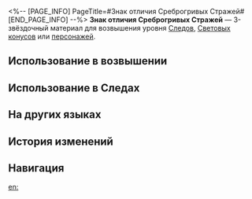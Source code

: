 <%-- [PAGE_INFO]
PageTitle=#Знак отличия Среброгривых Стражей#
[END_PAGE_INFO] --%>
{{Предмет Инфобокс
|id          = 112002
|Изображение = Предмет Знак отличия Среброгривых Стражей.png
|Тип         = Материал Следов
|Тип2        = Материал возвышения персонажа
|Инвентарь   = Материалы улучшения
|Редкость    = 3
|Эффект      = 
|Описание    = Знак различия воинского звания, который носит командир отряда Среброгривых Стражей. Обычный материал для усиления.
|Источник1   = [[Тень вечнозимья и тень испепеления на уровне Равновесия 2 или выше]]
|Источник2   = [[Среброгривые Стражи и бродяги на уровне Равновесия 2 или выше]]
|Источник3   = [[Универсальная машина для синтеза: Синтез материалов]]
|Источник4   = [[Противники в Расходящейся вселенной]]
|Источник5   = [[Противники в Виртуальной вселенной]]
|Источник6   = [[Универсальная машина для синтеза: Обмен материалов]]
}}
{{Описание|Может быть, это доказательство героизма, которым ты можешь похвастаться перед своей семьёй. Может быть, это талисман на удачу, который защищает от пуль.<br /><br />''«Времена изменились».''}}
'''Знак отличия Среброгривых Стражей''' — 3-звёздочный материал для возвышения уровня [[Следы|Следов]], [[Световые конусы|Световых конусов]] или [[Персонажи|персонажей]].

==Использование в возвышении==
{{Использование в возвышении}}

==Использование в Следах==
{{Использование в следах}}

==На других языках==
{{На других языках
|en   = Silvermane Insignia
|zhs  = 铁卫军徽
|zht  = 鐵衛軍徽
|ja   = シルバーメインの記章
|ko   = 철위대 표식
|es   = Insignia del guardia
|fr   = Insigne de la crinière d'argent
|ru   = Знак отличия Среброгривых Стражей
|th   = Silvermane Insignia
|vi   = Quân Hiệu Thiết Vệ
|de   = Insignien der Silbermähnen-Wache
|id   = Silvermane Guard Insignia
|pt   = Insígnia Crinalva
}}

==История изменений==
{{История изменений|3.5}}

==Навигация==
{{Материалы улучшения Навбокс}}

[[en:]]